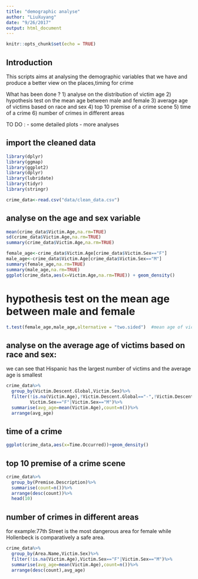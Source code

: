 ```yaml
---
title: "demographic analyse"
author: "LiuXuyang"
date: "9/26/2017"
output: html_document
---
```


```r
knitr::opts_chunk$set(echo = TRUE)
```

## Introduction

This scripts aims at analysing the demographic variables that we have and produce a better view on the places,timing for crime

What has been done ?
1) analyse on the distribution of victim age 
2) hypothesis test on the mean age between male and female
3) average age of victims based on race and sex
4) top 10 premise of a crime scene
5) time of a crime
6) number of crimes in different areas

TO DO :
- some detailed plots
- more analyses





## import the cleaned data

```r
library(dplyr)
library(ggmap)
library(ggplot2)
library(dplyr)
library(lubridate)
library(tidyr)
library(stringr)
```

```r
crime_data<-read.csv("data/clean_data.csv")

```
## analyse on the age and sex variable
```r
mean(crime_data$Victim.Age,na.rm=TRUE)
sd(crime_data$Victim.Age,na.rm=TRUE)
summary(crime_data$Victim.Age,na.rm=TRUE)

female_age<-crime_data$Victim.Age[crime_data$Victim.Sex=="F"]
male_age<-crime_data$Victim.Age[crime_data$Victim.Sex=="M"]
summary(female_age,na.rm=TRUE)
summary(male_age,na.rm=TRUE)
ggplot(crime_data,aes(x=Victim.Age,na.rm=TRUE)) + geom_density()

```

# hypothesis test on the mean age between male and female
```r

t.test(female_age,male_age,alternative = "two.sided")  #mean age of victim is significantly smaller for female

```

## analyse on the average age of victims based on race and sex:
we can see that Hispanic has the largest number of victims and the average age is smallest

```r
crime_data%>%
  group_by(Victim.Descent.Global,Victim.Sex)%>%
  filter(!is.na(Victim.Age),!Victim.Descent.Global=="-",!Victim.Descent.Global=="",
         Victim.Sex=="F"|Victim.Sex=="M")%>%
  summarise(avg_age=mean(Victim.Age),count=n())%>%
  arrange(avg_age)
```
## time of a crime
```r
ggplot(crime_data,aes(x=Time.Occurred))+geom_density()

```

## top 10 premise of a crime scene
```r
crime_data%>%
  group_by(Premise.Description)%>%
  summarise(count=n())%>%
  arrange(desc(count))%>%
  head(10)

```


## number of crimes in different areas
for example:77th Street is the most dangerous area for female while Hollenbeck is comparatively a safe area.
```r
crime_data%>%
  group_by(Area.Name,Victim.Sex)%>%
  filter(!is.na(Victim.Age),Victim.Sex=="F"|Victim.Sex=="M")%>%
  summarise(avg_age=mean(Victim.Age),count=n())%>%
  arrange(desc(count),avg_age)

```

